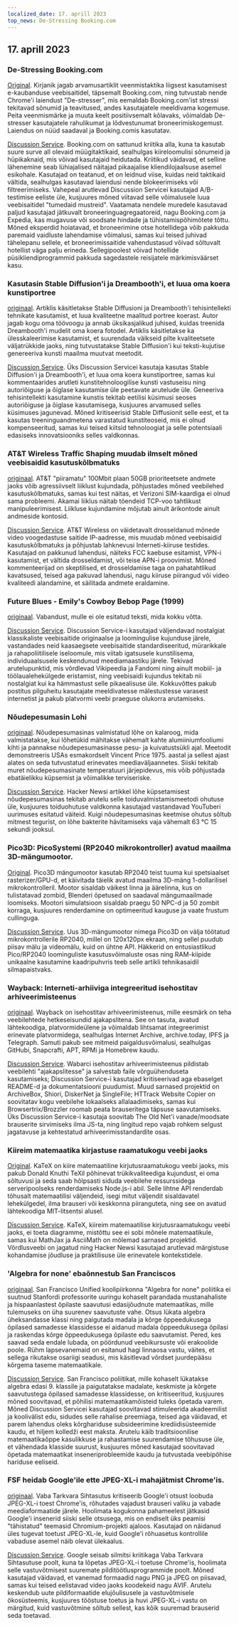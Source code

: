 ```yaml
---
localized_date: 17. aprill 2023
top_news: De-Stressing Booking.com
---
```




<CallToAction />

<Steps>

## 17. aprill 2023

### De-Stressing Booking.com

[Original](https://www.alexcharlton.co/projects/booking-com-de-stresser).
Kirjanik jagab arvamusartiklit veenmistaktika liigsest kasutamisest e-kaubanduse veebisaitidel, täpsemalt Booking.com, ning tutvustab nende Chrome'i laiendust "De-stresser", mis eemaldab Booking.com'ist stressi tekitavad sõnumid ja teavitused, andes kasutajatele meeldivama kogemuse. Peita veenmismärke ja muuta keelt positiivsemalt kõlavaks, võimaldab De-stresser kasutajatele rahulikumat ja lõdvestunumat broneerimiskogemust. Laiendus on nüüd saadaval ja Booking.comis kasutatav.

[Discussion Service](http://news.ycombinator.com/item?id=35590734).
Booking.com on sattunud kriitika alla, kuna ta kasutab suure surve all olevaid müügitaktikaid, sealhulgas kiireloomulisi sõnumeid ja hüpikaknaid, mis võivad kasutajaid heidutada. Kriitikud väidavad, et selline lähenemine seab lühiajalised näitajad pikaajalise kliendilojaalsuse asemel esikohale. Kasutajad on teatanud, et on leidnud viise, kuidas neid taktikaid vältida, sealhulgas kasutavad laiendusi nende blokeerimiseks või filtreerimiseks. Vahepeal arutlevad Discussion Servicei kasutajad A/B-testimise eeliste üle, kusjuures mõned viitavad selle võimalusele luua veebisaitidel "tumedaid mustreid". Vaatamata nendele muredele kasutavad paljud kasutajad jätkuvalt broneeringuagregaatoreid, nagu Booking.com ja Expedia, kas mugavuse või soodsate hindade ja tühistamispõhimõtete tõttu. Mõned eksperdid hoiatavad, et broneerimine otse hotellidega võib pakkuda paremaid vaidluste lahendamise võimalusi, samas kui teised juhivad tähelepanu sellele, et broneerimissaitide vahendustasud võivad sõltuvalt hotellist väga palju erineda. Sellegipoolest võivad hotellide püsikliendiprogrammid pakkuda sagedastele reisijatele märkimisväärset kasu.

### Kasutasin Stable Diffusion'i ja Dreambooth'i, et luua oma koera kunstiportree

[originaal](https://www.shruggingface.com/blog/how-i-used-stable-diffusion-and-dreambooth-to-create-a-painted-portrait-of-my-dog).
Artiklis käsitletakse Stable Diffusioni ja Dreambooth'i tehisintellekti tehnikate kasutamist, et luua kvaliteetne maalitud portree koerast. Autor jagab kogu oma töövoogu ja annab üksikasjalikud juhised, kuidas treenida Dreambooth'i mudelit oma koera fotodel. Artiklis käsitletakse ka ülesskaleerimise kasutamist, et suurendada väikseid pilte kvaliteetsete väljatrükkide jaoks, ning tutvustatakse Stable Diffusion'i kui teksti-kujutise genereeriva kunsti maailma muutvat meetodit.

[Discussion Service](http://news.ycombinator.com/item?id=35592847).
Üks Discussion Servicei kasutaja kasutas Stable Diffusion'i ja Dreambooth'i, et luua oma koera kunstiportree, samas kui kommentaarides arutleti kunstitehnoloogilise kunsti vastuseisu ning autoriõiguse ja õiglase kasutamise üle peetavate arutelude üle. Geneeriva tehisintellekti kasutamine kunstis tekitab eetilisi küsimusi seoses autoriõiguse ja õiglase kasutamisega, kusjuures arvamused selles küsimuses jagunevad. Mõned kritiseerisid Stable Diffusionit selle eest, et ta kasutas treeninguandmetena varastatud kunstiteoseid, mis ei olnud kompenseeritud, samas kui teised kiitsid tehnoloogiat ja selle potentsiaali edasiseks innovatsiooniks selles valdkonnas.

### AT&T Wireless Traffic Shaping muudab ilmselt mõned veebisaidid kasutuskõlbmatuks

[originaal](https://adriano.fyi/post/2023/2023-04-16-att-traffic-shaping-makes-websites-unusable/).
AT&T "piiramatu" 100Mbit plaan 50GB prioriteetsete andmete jaoks võib agressiivselt liiklust kujundada, põhjustades mõned veebilehed kasutuskõlbmatuks, samas kui test näitas, et Verizoni SIM-kaardiga ei olnud sama probleemi. Akamai liiklus näitab tõendeid TCP-voo tahtlikust manipuleerimisest. Liikluse kujundamine mõjutab ainult ärikontode ainult andmeside kontosid.

[Discussion Service](http://news.ycombinator.com/item?id=35592607).
AT&T Wireless on väidetavalt drosseldanud mõnede video voogedastuse saitide IP-aadresse, mis muudab mõned veebisaidid kasutuskõlbmatuks ja põhjustab lahknevusi Interneti-kiiruse testides. Kasutajad on pakkunud lahendusi, näiteks FCC kaebuse esitamist, VPN-i kasutamist, et vältida drosseldamist, või teise APN-i proovimist. Mõned kommenteerijad on skeptilised, et drosseldamise taga on pahatahtlikud kavatsused, teised aga pakuvad lahendusi, nagu kiiruse piirangud või video kvaliteedi alandamine, et säilitada andmete eraldamine.

### Future Blues - Emily's Cowboy Bebop Page (1999)

[originaal](https://futureblues.com/).
Vabandust, mulle ei ole esitatud teksti, mida kokku võtta.

[Discussion Service](http://news.ycombinator.com/item?id=35589124).
Discussion Service-i kasutajad väljendavad nostalgiat klassikaliste veebisaitide originaalse ja loomingulise kujunduse järele, vastandades neid kaasaegsete veebisaitide standardiseeritud, mürarikkale ja rahapoliitilisele iseloomule, mis viitab igatsusele kunstilisema, individuaalsusele keskendunud meediamaastiku järele. Tekivad arutelupunktid, mis võrdlevad Vikipeedia ja Fandomi ning ainult mobiil- ja töölaualehekülgede eristamist, ning veebisaidi kujundus tekitab nii nostalgiat kui ka hämmastust selle pikaealisuse üle. Kokkuvõttes pakub postitus pilguheitu kasutajate meeldivatesse mälestustesse varasest internetist ja pakub platvormi veebi praeguse olukorra arutamiseks.

### Nõudepesumasin Lohi

[originaal](https://en.wikipedia.org/wiki/Dishwasher_salmon).
Nõudepesumasinas valmistatud lõhe on kalaroog, mida valmistatakse, kui lõhetükid mähitakse vähemalt kahte alumiiniumfooliumi kihti ja pannakse nõudepesumasinasse pesu- ja kuivatustsükli ajal. Meetodit demonstreeris USAs esmakordselt Vincent Price 1975. aastal ja sellest ajast alates on seda tutvustatud erinevates meediaväljaannetes. Siiski tekitab muret nõudepesumasinate temperatuuri järjepidevus, mis võib põhjustada ebatäielikku küpsemist ja võimalikke terviseriske.

[Discussion Service](http://news.ycombinator.com/item?id=35586683).
Hacker Newsi artikkel lõhe küpsetamisest nõudepesumasinas tekitab arutelu selle toiduvalmistamismeetodi ohutuse üle, kusjuures toiduohutuse valdkonna kasutajad vastandavad YouTuberi uurimuses esitatud väiteid. Kuigi nõudepesumasinas keetmise ohutus sõltub mitmest tegurist, on lõhe bakterite hävitamiseks vaja vähemalt 63 °C 15 sekundi jooksul.

### Pico3D: PicoSystemi (RP2040 mikrokontroller) avatud maailma 3D-mängumootor.

[Original](https://github.com/bernhardstrobl/Pico3D).
Pico3D mängumootor kasutab RP2040 teist tuuma kui spetsiaalset rasterizer/GPU-d, et käivitada täielik avatud maailma 3D-mäng 1-dollarilisel mikrokontrolleril. Mootor sisaldab väikest linna ja äärelinna, kus on tulistatavad zombid, Blenderi õpetused on saadaval mängumaailmade loomiseks. Mootori simulatsioon sisaldab praegu 50 NPC-d ja 50 zombit korraga, kusjuures renderdamine on optimeeritud kauguse ja vaate frustum cullinguga.

[Discussion Service](http://news.ycombinator.com/item?id=35589172).
Uus 3D-mängumootor nimega Pico3D on välja töötatud mikrokontrollerile RP2040, millel on 120x120px ekraan, ning sellel puudub piisav mälu ja videomälu, kuid on ühtne API. Häkkerid on entusiastlikud Pico/RP2040 loominguliste kasutusvõimaluste osas ning RAM-kiipide unikaalne kasutamine kaadripuhvris teeb selle artikli tehnikasaidil silmapaistvaks.

### Wayback: Interneti-arhiiviga integreeritud isehostitav arhiveerimisteenus

[originaal](https://github.com/wabarc/wayback).
Wayback on isehostitav arhiveerimisteenus, mille eesmärk on teha veebilehtede hetkeseisundid ajakapslitena. See on tasuta, avatud lähtekoodiga, platvormideülene ja võimaldab lihtsamat integreerimist erinevate platvormidega, sealhulgas Internet Archive, archive.today, IPFS ja Telegraph. Samuti pakub see mitmeid paigaldusvõimalusi, sealhulgas GitHubi, Snapcrafti, APT, RPMi ja Homebrew kaudu.

[Discussion Service](http://news.ycombinator.com/item?id=35586845).
Wabarci isehostitav arhiveerimisteenus pildistab veebilehti "ajakapslitesse" ja salvestab faile võrguühenduseta kasutamiseks; Discussion Service-i kasutajad kritiseerivad aga ebaselget README-d ja dokumentatsiooni puudumist. Muud sarnased projektid on ArchiveBox, Shiori, DiskerNet ja SingleFile; HTTrack Website Copier on soovitatav kogu veebilehe lokaalseks allalaadimiseks, samas kui Browsertrix/Brozzler roomab peata brauseritega täpsuse saavutamiseks. Üks Discussion Service-i kasutaja soovitab The Old Net'i vanade/moodsate brauserite sirvimiseks ilma JS-ta, ning lingitud repo vajab rohkem selgust jagatavuse ja kehtestatud arhiveerimisstandardite osas.

### Kiireim matemaatika kirjastuse raamatukogu veebi jaoks

[Original](https://katex.org/).
KaTeX on kiire matemaatiline kirjutusraamatukogu veebi jaoks, mis pakub Donald Knuthi TeXil põhinevat trükikvaliteediga kujundust, ei oma sõltuvusi ja seda saab hõlpsasti siduda veebilehe ressurssidega serveripoolseks renderdamiseks Node.js-i abil. Selle lihtne API renderdab tõhusalt matemaatilisi väljendeid, isegi mitut väljendit sisaldavatel lehekülgedel, ilma brauseri või keskkonna piiranguteta, ning see on avatud lähtekoodiga MIT-litsentsi alusel.

[Discussion Service](http://news.ycombinator.com/item?id=35588985).
KaTeX, kiireim matemaatilise kirjutusraamatukogu veebi jaoks, ei toeta diagramme, mistõttu see ei sobi mõnele matemaatikule, samas kui MathJax ja AsciiMath on mõlemad sarnased projektid. Võrdlusveebi on jagatud ning Hacker Newsi kasutajad arutlevad märgistuse kohandamise jõudluse ja praktilisuse üle erinevatele kontekstidele.

### 'Algebra for none' ebaõnnestub San Franciscos

[originaal](https://www.joannejacobs.com/post/algebra-for-none-fails-in-san-francisco).
San Francisco Unified koolipiirkonna "Algebra for none" poliitika ei suutnud Stanfordi professorite uuringu kohaselt parandada mustanahaliste ja hispaanlastest õpilaste saavutusi edasijõudnute matemaatikas, mille tulemuseks on üha suurenev saavutuste vahe. Otsus lükata algebra üheksandasse klassi ning paigutada madala ja kõrge õppeedukusega õpilased samadesse klassidesse ei aidanud madala õppeedukusega õpilasi ja raskendas kõrge õppeedukusega õpilaste edu saavutamist. Pered, kes saavad seda endale lubada, on pöördunud veebikursuste või erakoolide poole. Rühm lapsevanemaid on esitanud hagi linnaosa vastu, väites, et sellega rikutakse osariigi seadusi, mis käsitlevad võrdset juurdepääsu kõrgema taseme matemaatikale.

[Discussion Service](http://news.ycombinator.com/item?id=35595026).
San Francisco poliitikat, mille kohaselt lükatakse algebra edasi 9. klassile ja paigutatakse madalate, keskmiste ja kõrgete saavutustega õpilased samadesse klassidesse, on kritiseeritud, kusjuures mõned soovitavad, et põhilisi matemaatikamõisteid tuleks õpetada varem. Mõned Discussion Servicei kasutajad soovitavad stimuleerida akadeemilist ja koolivälist edu, sidudes selle rahalise preemiaga, teised aga väidavad, et parem lahendus oleks kõrghariduse subsideerimine krediidisüsteemide kaudu, et hiljem kolledži eest maksta. Arutelu käib traditsioonilise matemaatikaõppe kasulikkuse ja rahastamise suurendamise tõhususe üle, et vähendada klasside suurust, kusjuures mõned kasutajad soovitavad õpetada matemaatikat inseneriprobleemide kaudu ja tutvustada veebipõhise hariduse eeliseid.

### FSF heidab Google'ile ette JPEG-XL-i mahajätmist Chrome'is.

[originaal](https://www.phoronix.com/news/FSF-Slams-Google-JPEG-XL).
Vaba Tarkvara Sihtasutus kritiseerib Google'i otsust loobuda JPEG-XL-i toest Chrome'is, rõhutades vajadust brauseri valiku ja vabade meediaformaatide järele. Hoolimata kogukonna pahameelest jätkasid Google'i insenerid siiski selle otsusega, mis on endiselt üks peamisi "tähistatud" teemasid Chromium-projekti ajaloos. Kasutajad on näidanud üles tugevat toetust JPEG-XL-le, kuid Google'i rõhuasetus kontrollile vabaduse asemel näib olevat ülekaalus.

[Discussion Service](http://news.ycombinator.com/item?id=35589179).
Google seisab silmitsi kriitikaga Vaba Tarkvara Sihtasutuse poolt, kuna ta lõpetas JPEG-XL-i toetuse Chrome'is, hoolimata selle vastuvõtmisest suuremate pilditöötlusprogrammide poolt. Mõned kasutajad väidavad, et vanemad formaadid nagu PNG ja JPEG on piisavad, samas kui teised eelistavad video jaoks koodekeid nagu AVIF. Arutelu keskendub uute pildiformaatide elujõulisusele ja vastuvõtmisele ökosüsteemis, kusjuures tööstuse toetus ja huvi JPEG-XL-i vastu on märgitud, kuid vastuvõtmine sõltub sellest, kas kõik suuremad brauserid seda toetavad.

</Steps>
